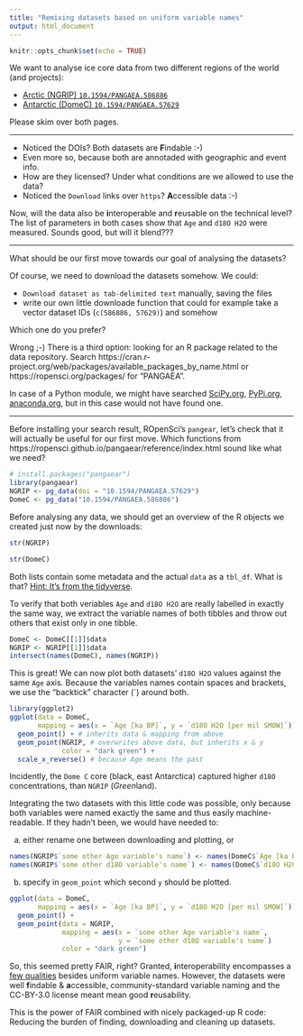 ```yaml
---
title: "Remixing datasets based on uniform variable names"
output: html_document
---
```


```r
knitr::opts_chunk$set(echo = TRUE)
```

We want to analyse ice core data from two different regions of the world (and projects):

- [Arctic (NGRIP) `10.1594/PANGAEA.586886`](https://doi.pangaea.de/10.1594/PANGAEA.586886)
- [Antarctic (DomeC) `10.1594/PANGAEA.57629`](https://doi.pangaea.de/10.1594/PANGAEA.57629)

Please skim over both pages.

---

- Noticed the DOIs? Both datasets are **F**indable :-)
- Even more so, because both are annotaded with geographic and event info.
- How are they licensed? Under what conditions are we allowed to use the data?
- Noticed the `Download` links over `https`? **A**ccessible data :-)


Now, will the data also be **i**nteroperable and **r**eusable on the technical level? The list of parameters in both cases show that `Age` and `d18O H2O` were measured. Sounds good, but will it blend???

---

What should be our first move towards our goal of analysing the datasets?

Of course, we need to download the datasets somehow. We could:

- `Download dataset as tab-delimited text` manually, saving the files
- write our own little downloade function that could for example take a vector dataset IDs (`c(586886, 57629)`) and somehow 

Which one do you prefer?

Wrong ;-) There is a third option: looking for an R package related to the data repository. Search https://cran.r-project.org/web/packages/available_packages_by_name.html or https://ropensci.org/packages/ for "PANGAEA".

In case of a Python module, we might have searched [SciPy.org](https://www.scipy.org/), [PyPi.org](https://pypi.python.org/pypi), [anaconda.org](https://anaconda.org/), but in this case would not have found one.

---

Before installing your search result, ROpenSci's `pangear`, let's check that it will actually be useful for our first move. Which functions from https://ropensci.github.io/pangaear/reference/index.html sound like what we need?


```r
# install.packages("pangaear")
library(pangaear)
NGRIP <- pg_data(doi = "10.1594/PANGAEA.57629")
DomeC <- pg_data("10.1594/PANGAEA.586886")
```

Before analysing any data, we should get an overview of the R objects we created just now by the downloads:

```r
str(NGRIP)
```

```r
str(DomeC)
```

Both lists contain some metadata and the actual `data` as a `tbl_df`. What is that? [Hint: It's from the tidyverse](https://tibble.tidyverse.org/).

To verify that both veriables `Age` and `d18O H2O` are really labelled in exactly the same way, we extract the variable names of both tibbles and throw out others that exist only in one tibble.


```r
DomeC <- DomeC[[1]]$data
NGRIP <- NGRIP[[1]]$data
intersect(names(DomeC), names(NGRIP))
```

This is great! We can now plot both datasets' `d18O H2O` values against the same `Age` axis. Because the variables names contain spaces and brackets, we use the "backtick" character (\`) around both.

```r
library(ggplot2)
ggplot(data = DomeC, 
       mapping = aes(x = `Age [ka BP]`, y = `d18O H2O [per mil SMOW]`)) + 
  geom_point() + # inherits data & mapping from above
  geom_point(NGRIP, # overwrites above data, but inherits x & y
             color = "dark green") +
  scale_x_reverse() # because Age means the past
```

Incidently, the `Dome C` core (black, east Antarctica) captured higher `d18O` concentrations, than `NGRIP`  (*Green*land).

Integrating the two datasets with this little code was possible, only because both variables were named exactly the same and thus easily machine-readable. If they hadn't been, we would have needed to:

a) either rename one between downloading and plotting, or 

```r
names(NGRIP$`some other Age variable's name`) <- names(DomeC$`Age [ka BP]`)
names(NGRIP$`some other d18O variable's name`) <- names(DomeC$`d18O H2O [per mil SMOW]`)
```

b) specify in `geom_point` which second `y` should be plotted.

```r
ggplot(data = DomeC, 
       mapping = aes(x = `Age [ka BP]`, y = `d18O H2O [per mil SMOW]`)) + 
  geom_point() +
  geom_point(data = NGRIP,
             mapping = aes(x = `some other Age variable's name`,
                           y = `some other d18O variable's name`)
             color = "dark green")
```

So, this seemed pretty FAIR, right? Granted, **i**nteroperability encompasses a [few  qualities](https://blogs.tib.eu/wp/tib/2017/09/12/the-fair-data-principles-for-research-data/#i) besides uniform variable names. However, the datasets were well **f**indable & **a**ccessible, community-standard variable naming and the CC-BY-3.0 license meant mean good **r**eusability.

This is the power of FAIR combined with nicely packaged-up R code: Reducing the burden of finding, downloading and cleaning up datasets.
